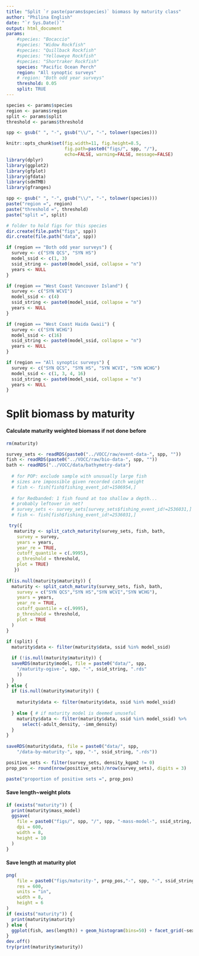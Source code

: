 ```yaml
---
title: "Split `r paste(params$species)` biomass by maturity class"
author: "Philina English"
date: "`r Sys.Date()`"
output: html_document
params: 
    #species: "Bocaccio"
    #species: "Widow Rockfish"
    #species: "Quillback Rockfish"
    #species: "Yelloweye Rockfish"
    #species: "Shortraker Rockfish"
    species: "Pacific Ocean Perch"
    region: "All synoptic surveys"
    # region: "Both odd year surveys"
    threshold: 0.05
    split: TRUE
---
```


```r
species <- params$species
region <- params$region
split <- params$split
threshold <- params$threshold

spp <- gsub(" ", "-", gsub("\\/", "-", tolower(species)))

knitr::opts_chunk$set(fig.width=11, fig.height=8.5, 
                      fig.path=paste0("figs/", spp, "/"),
                      echo=FALSE, warning=FALSE, message=FALSE)
library(dplyr)
library(ggplot2)
library(gfplot)
library(gfdata)
library(sdmTMB)
library(gfranges)
```


```r
spp <- gsub(" ", "-", gsub("\\/", "-", tolower(species)))
paste("region =", region)
paste("threshold =", threshold)
paste("split =", split)

# folder to hold figs for this species
dir.create(file.path("figs", spp))
dir.create(file.path("data", spp))

if (region == "Both odd year surveys") {
  survey <- c("SYN QCS", "SYN HS")
  model_ssid <- c(1, 3)
  ssid_string <- paste0(model_ssid, collapse = "n")
  years <- NULL
}

if (region == "West Coast Vancouver Island") {
  survey <- c("SYN WCVI")
  model_ssid <- c(4)
  ssid_string <- paste0(model_ssid, collapse = "n")
  years <- NULL
}

if (region == "West Coast Haida Gwaii") {
  survey <- c("SYN WCHG")
  model_ssid <- c(16)
  ssid_string <- paste0(model_ssid, collapse = "n")
  years <- NULL
}

if (region == "All synoptic surveys") {
  survey <- c("SYN QCS", "SYN HS", "SYN WCVI", "SYN WCHG")
  model_ssid <- c(1, 3, 4, 16)
  ssid_string <- paste0(model_ssid, collapse = "n")
  years <- NULL
}
```


# Split biomass by maturity

#### Calculate maturity weighted biomass if not done before
```r
rm(maturity)

survey_sets <- readRDS(paste0("../VOCC/raw/event-data-", spp, ""))
fish <- readRDS(paste0("../VOCC/raw/bio-data-", spp, ""))
bath <- readRDS("../VOCC/data/bathymetry-data")
   
  # for POP: exclude sample with unusually large fish 
  # sizes are impossible given recorded catch weight
  # fish <- fish[fish$fishing_event_id!=1506954,]
  
  # for Redbanded: 1 fish found at too shallow a depth... 
  # probably leftover in net?
  # survey_sets <- survey_sets[survey_sets$fishing_event_id!=2536031,]
  # fish <- fish[fish$fishing_event_id!=2536031,]

 try({ 
   maturity <- split_catch_maturity(survey_sets, fish, bath,
    survey = survey,
    years = years,
    year_re = TRUE,
    cutoff_quantile = c(.9995),
    p_threshold = threshold,
    plot = TRUE)
   })
  
if(is.null(maturity$maturity)) {
  maturity <- split_catch_maturity(survey_sets, fish, bath,
    survey = c("SYN QCS","SYN HS","SYN WCVI","SYN WCHG"),
    years = years,
    year_re = TRUE,
    cutoff_quantile = c(.9995),
    p_threshold = threshold,
    plot = TRUE
  )
}
  
if (split) {
  maturity$data <- filter(maturity$data, ssid %in% model_ssid) 

  if (!is.null(maturity$maturity)) {
  saveRDS(maturity$model, file = paste0("data/", spp, 
    "/maturity-ogive-", spp, "-", ssid_string, ".rds"
    ))
  }
} else {
  if (is.null(maturity$maturity)) {
    
    maturity$data <- filter(maturity$data, ssid %in% model_ssid) 
    
  } else { # if maturity model is deemed unuseful
    maturity$data <- filter(maturity$data, ssid %in% model_ssid) %>% 
      select(-adult_density, -imm_density) 
  }
}
  
saveRDS(maturity$data, file = paste0("data/", spp, 
    "/data-by-maturity-", spp, "-", ssid_string, ".rds"))

positive_sets <- filter(survey_sets, density_kgpm2 != 0)
prop_pos <- round(nrow(positive_sets)/nrow(survey_sets), digits = 3)

paste("proportion of positive sets =", prop_pos)
```

#### Save length~weight plots
```r
if (exists("maturity")) {
  print(maturity$mass_model)
  ggsave(
    file = paste0("figs/", spp, "/", spp, "-mass-model-", ssid_string, ".png"),
    dpi = 600,
    width = 8, 
    height = 10
  )
}
```

#### Save length at maturity plot 
```r
png(
    file = paste0("figs/maturity-", prop_pos,"-", spp, "-", ssid_string, ".png"), 
    res = 600,
    units = "in",
    width = 8, 
    height = 6
)
if (exists("maturity")) {
  print(maturity$maturity)
} else {
  ggplot(fish, aes(length)) + geom_histogram(bins=50) + facet_grid(~sex)  
}
dev.off()
try(print(maturity$maturity))
```
